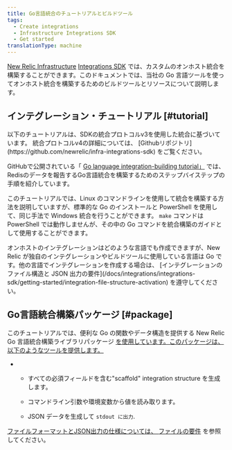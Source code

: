 ```yaml
---
title: Go言語統合のチュートリアルとビルドツール
tags:
  - Create integrations
  - Infrastructure Integrations SDK
  - Get started
translationType: machine
---
```


[New Relic Infrastructure](/docs/infrastructure/new-relic-infrastructure/getting-started/introduction-new-relic-infrastructure) [Integrations SDK](/docs/infrastructure/integrations-sdk/get-started/intro-infrastructure-integrations-sdk) では、カスタムのオンホスト統合を構築することができます。このドキュメントでは、当社の Go 言語ツールを使ってオンホスト統合を構築するためのビルドツールとリソースについて説明します。

## インテグレーション・チュートリアル [#tutorial]

<Callout variant="important">
  以下のチュートリアルは、SDKの統合プロトコルv3を使用した統合に基づいています。  
        統合プロトコルv4の詳細については、 [Githubリポジトリ](https://github.com/newrelic/infra-integrations-sdk) をご覧ください。
</Callout>

GitHubで公開されている「 [Go language integration-building tutorial」](https://github.com/newrelic/infra-integrations-sdk/blob/master/docs/tutorial.md) では、Redisのデータを報告するGo言語統合を構築するためのステップバイステップの手順を紹介しています。

このチュートリアルでは、Linux のコマンドラインを使用して統合を構築する方法を説明していますが、標準的な Go のインストールと PowerShell を使用して、同じ手法で Windows 統合を行うことができます。 `make` コマンドは PowerShell では動作しませんが、その中の Go コマンドを統合構築のガイドとして使用することができます。

<Callout variant="tip">
  オンホストのインテグレーションはどのような言語でも作成できますが、New Relic が独自のインテグレーションやビルドツールに使用している言語は Go です。他の言語でインテグレーションを作成する場合は、 [インテグレーションのファイル構造と JSON 出力の要件](/docs/integrations/integrations-sdk/getting-started/integration-file-structure-activation) を遵守してください。
</Callout>

## Go言語統合構築パッケージ [#package]

このチュートリアルでは、便利な Go の関数やデータ構造を提供する New Relic Go 言語統合構築ライブラリパッケージ [を使用しています。このパッケージは、以下のようなツールを提供します。](https://godoc.org/github.com/newrelic/infra-integrations-sdk)

* * すべての必須フィールドを含む"scaffold" integration structure を生成します。

  * コマンドライン引数や環境変数から値を読み取ります。

  * JSON データを生成して `stdout に出力`.

[ファイルフォーマットとJSON出力の仕様については、 ](https://godoc.org/github.com/newrelic/infra-integrations-sdk)[ファイルの要件](/docs/integrations/integrations-sdk/getting-started/integration-file-structure-activation) を参照してください。
